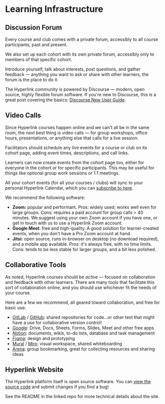 
# Learning Infrastructure

## Discussion Forum

Every course and club comes with a private forum, accessibly to all course participants, past and present.

We also set up each cohort with its own private forum, accessibly only to members of that specific cohort.

Introduce yourself, talk about interests, post questions, and gather feedback — anything you want to ask or share with other learners, the forum is the place to do it.

The Hyperlink community is powered by Discourse — modern, open source, highly flexible forum software. If you're new to Discourse, this is a great post covering the basics: [Discourse New User Guide](https://meta.discourse.org/t/discourse-new-user-guide/96331).

## Video Calls

Since Hyperlink courses happen online and we can't all be in the same room, the next best thing is video calls — for group workshops, office hours, presentations, or anything else that calls for a live session.

Facilitators should schedule any live events for a course or club on its cohort page, adding event times, descriptions, and call links.

Learners can now create events from the cohort page too, either for everyone in the cohort or for specific participants. This may be useful for things like optional group work sessions or 1:1 meetings.

All your cohort events (for all your courses / clubs) will sync to your personal Hyperlink Calendar, which you can [subscribe to here](/calendar).

We recommend the following software:

- **Zoom:** popular and performant. Pros: widely used; works well even for large groups. Cons: requires a paid account for group calls > 40 minutes. We suggest using your own Zoom account if you have one, or get in touch with us to use a Hyperlink Zoom account.
- **Google Meet**: free and high-quality. A good solution for learner-created events, when you don't have a Pro Zoom account at hand.
- **Jitsi:** open source, runs in-browser on desktop (no download required), and a mobile app available. Pros: it's always free, with no time limits. Cons: tends to be less stable for larger groups, and a bit less polished.

## Collaborative Tools

As noted, Hyperlink courses should be *active* — focused on collaboration and feedback with other learners. There are many tools that facilitate this sort of collaboration online, and you should use whichever fit the needs of your course.

Here are a few we recommend, all geared toward collaboration, and free for basic use:

- [GitLab](https://about.gitlab.com/) / [GitHub](https://github.com/): shared repositories for code…or other text that might have a use for collaborative version control!
- [Google](https://about.google/products/): Drive, Docs, Sheets, Forms, Slides, Meet and other free apps
- [Notion](https://www.notion.so/): documents, wikis, to-do lists, database and task management
- [Figma](https://www.figma.com/): design and prototyping
- [Mural](https://www.mural.co/) / [Miro](https://miro.com/): visual workspace, shared whiteboarding
- [Arena](https://www.are.na/): group bookmarking, great for collecting resources and sharing ideas

## Hyperlink Website

The Hyperlink platform itself is open source software. You can [view the source code](https://gitlab.com/jaredpereira/hyperlink-academy) and submit changes if you find a bug! 

See the README in the linked repo for more technical details about the site.